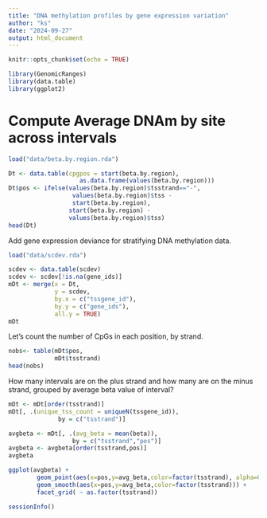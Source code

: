 ```yaml
---
title: "DNA methylation profiles by gene expression variation"
author: "ks"
date: "2024-09-27"
output: html_document
---
```


```r
knitr::opts_chunk$set(echo = TRUE)
```

```r
library(GenomicRanges)
library(data.table)
library(ggplot2)
```

# Compute Average DNAm by site across intervals


```r
load("data/beta.by.region.rda")

Dt <- data.table(cpgpos = start(beta.by.region),
                    as.data.frame(values(beta.by.region)))
Dt$pos <- ifelse(values(beta.by.region)$tsstrand=="-",
                  values(beta.by.region)$tss -
                  start(beta.by.region),
                 start(beta.by.region) - 
                 values(beta.by.region)$tss)
head(Dt)
```

Add gene expression deviance for stratifying DNA methylation data. 
```r
load("data/scdev.rda")

scdev <- data.table(scdev)
scdev <- scdev[!is.na(gene_ids)]
mDt <- merge(x = Dt,
             y = scdev,
             by.x = c("tssgene_id"),
             by.y = c("gene_ids"),
             all.y = TRUE)
mDt
```


Let's count the number of CpGs in each position, by strand.
```r
nobs<- table(mDt$pos,
             mDt$tsstrand)
head(nobs)
```


How many intervals are on the plus strand and how many are on the minus strand, grouped by average beta value of interval?
```r
mDt <- mDt[order(tsstrand)]
mDt[, .(unique_tss_count = uniqueN(tssgene_id)), 
              by = c("tsstrand")]
```

```r
avgbeta <- mDt[, .(avg_beta = mean(beta)), 
                  by = c("tsstrand","pos")]
avgbeta <- avgbeta[order(tsstrand,pos)]
avgbeta
```

```r
ggplot(avgbeta) +
        geom_point(aes(x=pos,y=avg_beta,color=factor(tsstrand), alpha=0.3)) +
        geom_smooth(aes(x=pos,y=avg_beta,color=factor(tsstrand))) +
        facet_grid( ~ as.factor(tsstrand))
```

```r
sessionInfo()
```

